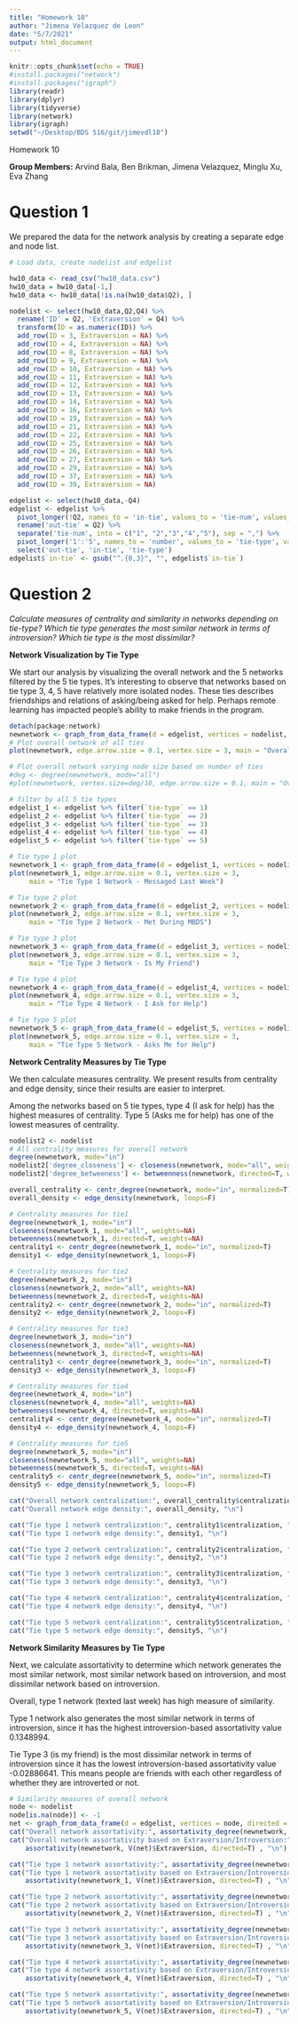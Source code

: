 ```yaml
---
title: "Homework 10"
author: "Jimena Velazquez de Leon"
date: "5/7/2021"
output: html_document
---
```




```r
knitr::opts_chunk$set(echo = TRUE)
#install.packages("network")
#install.packages("igraph")
library(readr)
library(dplyr)
library(tidyverse)
library(network)
library(igraph)
setwd("~/Desktop/BDS 516/git/jimevdl18")
```


Homework 10 

**Group Members:** Arvind Bala, Ben Brikman, Jimena Velazquez, Minglu Xu, Eva Zhang

# Question 1
We prepared the data for the network analysis by creating a separate edge and node list.

```r
# Load data, create nodelist and edgelist

hw10_data <- read_csv("hw10_data.csv")
hw10_data = hw10_data[-1,]
hw10_data <- hw10_data[!is.na(hw10_data$Q2), ]

nodelist <- select(hw10_data,Q2,Q4) %>% 
  rename('ID' = Q2, 'Extraversion' = Q4) %>% 
  transform(ID = as.numeric(ID)) %>% 
  add_row(ID = 3, Extraversion = NA) %>% 
  add_row(ID = 4, Extraversion = NA) %>%
  add_row(ID = 8, Extraversion = NA) %>%
  add_row(ID = 9, Extraversion = NA) %>%
  add_row(ID = 10, Extraversion = NA) %>%
  add_row(ID = 11, Extraversion = NA) %>%
  add_row(ID = 12, Extraversion = NA) %>%
  add_row(ID = 13, Extraversion = NA) %>%
  add_row(ID = 14, Extraversion = NA) %>%
  add_row(ID = 16, Extraversion = NA) %>%
  add_row(ID = 19, Extraversion = NA) %>%
  add_row(ID = 21, Extraversion = NA) %>%
  add_row(ID = 22, Extraversion = NA) %>%
  add_row(ID = 25, Extraversion = NA) %>%
  add_row(ID = 26, Extraversion = NA) %>%
  add_row(ID = 27, Extraversion = NA) %>%
  add_row(ID = 29, Extraversion = NA) %>%
  add_row(ID = 37, Extraversion = NA) %>%
  add_row(ID = 39, Extraversion = NA) 

edgelist <- select(hw10_data,-Q4)
edgelist <- edgelist %>% 
  pivot_longer(!Q2, names_to = 'in-tie', values_to = 'tie-num', values_drop_na = TRUE) %>% 
  rename('out-tie' = Q2) %>% 
  separate('tie-num', into = c("1", "2","3","4","5"), sep = ",") %>% 
  pivot_longer('1':'5', names_to = 'number', values_to = 'tie-type', values_drop_na = TRUE) %>% 
  select('out-tie', 'in-tie', 'tie-type') 
edgelist$`in-tie` <- gsub("^.{0,3}", "", edgelist$`in-tie`)
```

# Question 2
*Calculate measures of centrality and similarity in networks depending on tie-type?
Which tie type generates the most similar network in terms of introversion? 
Which tie type is the most dissimilar?*

**Network Visualization by Tie Type**

We start our analysis by visualizing the overall network and the 5 networks
filtered by the 5 tie types. It's interesting to observe that
networks based on tie type 3, 4, 5 have relatively more isolated nodes. These ties 
describes friendships and relations of asking/being asked for help. Perhaps 
remote learning has impacted people's ability to make friends in the program.

```r
detach(package:network)
newnetwork <- graph_from_data_frame(d = edgelist, vertices = nodelist, directed = TRUE)
# Plot overall network of all ties
plot(newnetwork, edge.arrow.size = 0.1, vertex.size = 3, main = "Overall Network")

# Plot overall network varying node size based on number of ties
#deg <- degree(newnetwork, mode="all")
#plot(newnetwork, vertex.size=deg/10, edge.arrow.size = 0.1, main = "Overall Network")

# filter by all 5 tie types
edgelist_1 <- edgelist %>% filter(`tie-type` == 1)
edgelist_2 <- edgelist %>% filter(`tie-type` == 2)
edgelist_3 <- edgelist %>% filter(`tie-type` == 3)
edgelist_4 <- edgelist %>% filter(`tie-type` == 4)
edgelist_5 <- edgelist %>% filter(`tie-type` == 5)

# Tie type 1 plot
newnetwork_1 <- graph_from_data_frame(d = edgelist_1, vertices = nodelist, directed = TRUE)
plot(newnetwork_1, edge.arrow.size = 0.1, vertex.size = 3, 
     main = "Tie Type 1 Network - Messaged Last Week")

# Tie type 2 plot
newnetwork_2 <- graph_from_data_frame(d = edgelist_2, vertices = nodelist, directed = TRUE)
plot(newnetwork_2, edge.arrow.size = 0.1, vertex.size = 3, 
     main = "Tie Type 2 Network - Met During MBDS")

# Tie type 3 plot
newnetwork_3 <- graph_from_data_frame(d = edgelist_3, vertices = nodelist, directed = TRUE)
plot(newnetwork_3, edge.arrow.size = 0.1, vertex.size = 3, 
     main = "Tie Type 3 Network - Is My Friend")

# Tie type 4 plot
newnetwork_4 <- graph_from_data_frame(d = edgelist_4, vertices = nodelist, directed = TRUE)
plot(newnetwork_4, edge.arrow.size = 0.1, vertex.size = 3, 
     main = "Tie Type 4 Network - I Ask for Help")

# Tie type 5 plot
newnetwork_5 <- graph_from_data_frame(d = edgelist_5, vertices = nodelist, directed = TRUE)
plot(newnetwork_5, edge.arrow.size = 0.1, vertex.size = 3, 
     main = "Tie Type 5 Network - Asks Me for Help")
```


**Network Centrality Measures by Tie Type**

We then calculate measures centrality. We present results from centrality and
edge density, since their results are easier to interpret. 

Among the networks based on 5 tie types, type 4 (I ask for help) has 
the highest measures of centrality. Type 5 (Asks me for help) has
one of the lowest measures of centrality. 

```r
nodelist2 <- nodelist
# All centrality measures for overall network
degree(newnetwork, mode="in")
nodelist2['degree_closeness'] <- closeness(newnetwork, mode="all", weights=NA)
nodelist2['degree_betweeness'] <- betweenness(newnetwork, directed=T, weights=NA)

overall_centrality <- centr_degree(newnetwork, mode="in", normalized=T)
overall_density <- edge_density(newnetwork, loops=F)

# Centrality measures for tie1
degree(newnetwork_1, mode="in")
closeness(newnetwork_1, mode="all", weights=NA)
betweenness(newnetwork_1, directed=T, weights=NA)
centrality1 <- centr_degree(newnetwork_1, mode="in", normalized=T)
density1 <- edge_density(newnetwork_1, loops=F)

# Centrality measures for tie2
degree(newnetwork_2, mode="in")
closeness(newnetwork_2, mode="all", weights=NA)
betweenness(newnetwork_2, directed=T, weights=NA)
centrality2 <- centr_degree(newnetwork_2, mode="in", normalized=T)
density2 <- edge_density(newnetwork_2, loops=F)

# Centrality measures for tie3
degree(newnetwork_3, mode="in")
closeness(newnetwork_3, mode="all", weights=NA)
betweenness(newnetwork_3, directed=T, weights=NA)
centrality3 <- centr_degree(newnetwork_3, mode="in", normalized=T)
density3 <- edge_density(newnetwork_3, loops=F)

# Centrality measures for tie4
degree(newnetwork_4, mode="in")
closeness(newnetwork_4, mode="all", weights=NA)
betweenness(newnetwork_4, directed=T, weights=NA)
centrality4 <- centr_degree(newnetwork_4, mode="in", normalized=T)
density4 <- edge_density(newnetwork_4, loops=F)

# Centrality measures for tie5
degree(newnetwork_5, mode="in")
closeness(newnetwork_5, mode="all", weights=NA)
betweenness(newnetwork_5, directed=T, weights=NA)
centrality5 <- centr_degree(newnetwork_5, mode="in", normalized=T)
density5 <- edge_density(newnetwork_5, loops=F)
```


```r
cat("Overall network centralization:", overall_centrality$centralization, "\n")
cat("Overall network edge density:", overall_density, "\n")

cat("Tie type 1 network centralization:", centrality1$centralization, "\n")
cat("Tie type 1 network edge density:", density1, "\n")

cat("Tie type 2 network centralization:", centrality2$centralization, "\n")
cat("Tie type 2 network edge density:", density2, "\n")

cat("Tie type 3 network centralization:", centrality3$centralization, "\n")
cat("Tie type 3 network edge density:", density3, "\n")

cat("Tie type 4 network centralization:", centrality4$centralization, "\n")
cat("Tie type 4 network edge density:", density4, "\n")

cat("Tie type 5 network centralization:", centrality5$centralization, "\n")
cat("Tie type 5 network edge density:", density5, "\n")
```

**Network Similarity Measures by Tie Type**

Next, we calculate assortativity to determine which network generates the most
similar network, most similar network based on introversion, and most
dissimilar network based on introversion.

Overall, type 1 network (texted last week) has high measure of similarity. 

Type 1 network also generates the most similar network in terms of introversion,
since it has the highest introversion-based assortativity value 0.1348994.

Tie Type 3 (is my friend) is the most dissimilar network in terms of introversion
since it has the lowest introversion-based assortativity value -0.02886641.
This means people are friends with each other regardless of whether they are
introverted or not.

```r
# Similarity measures of overall network
node <- nodelist
node[is.na(node)] <- -1
net <- graph_from_data_frame(d = edgelist, vertices = node, directed = TRUE)
cat("Overall network assortativity:", assortativity_degree(newnetwork, directed=T) , "\n")
cat("Overall network assortativity based on Extraversion/Introversion:", 
    assortativity(newnetwork, V(net)$Extraversion, directed=T) , "\n")

cat("Tie type 1 network assortativity:", assortativity_degree(newnetwork_1, directed=T)  , "\n")
cat("Tie type 1 network assortativity based on Extraversion/Introversion:", 
    assortativity(newnetwork_1, V(net)$Extraversion, directed=T) , "\n")

cat("Tie type 2 network assortativity:", assortativity_degree(newnetwork_2, directed=T)  , "\n")
cat("Tie type 2 network assortativity based on Extraversion/Introversion:", 
    assortativity(newnetwork_2, V(net)$Extraversion, directed=T) , "\n")

cat("Tie type 3 network assortativity:", assortativity_degree(newnetwork_3, directed=T)  , "\n")
cat("Tie type 3 network assortativity based on Extraversion/Introversion:", 
    assortativity(newnetwork_3, V(net)$Extraversion, directed=T) , "\n")

cat("Tie type 4 network assortativity:", assortativity_degree(newnetwork_4, directed=T)  , "\n")
cat("Tie type 4 network assortativity based on Extraversion/Introversion:", 
    assortativity(newnetwork_4, V(net)$Extraversion, directed=T) , "\n")

cat("Tie type 5 network assortativity:", assortativity_degree(newnetwork_5, directed=T)  , "\n")
cat("Tie type 5 network assortativity based on Extraversion/Introversion:", 
    assortativity(newnetwork_5, V(net)$Extraversion, directed=T) , "\n")
```